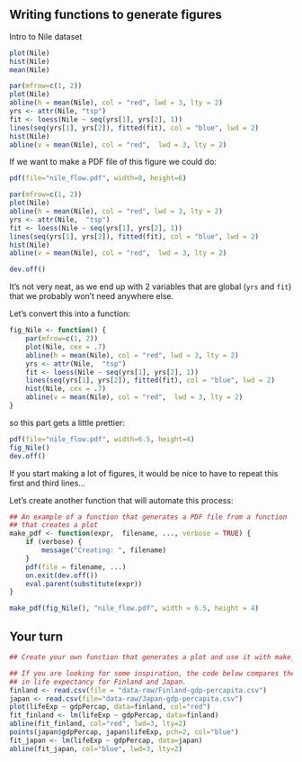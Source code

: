 ## Writing functions to generate figures

Intro to Nile dataset

```r
plot(Nile)
hist(Nile)
mean(Nile)
```

```r
par(mfrow=c(1, 2))
plot(Nile)
abline(h = mean(Nile), col = "red", lwd = 3, lty = 2)
yrs <- attr(Nile, "tsp")
fit <- loess(Nile ~ seq(yrs[1], yrs[2], 1))
lines(seq(yrs[1], yrs[2]), fitted(fit), col = "blue", lwd = 2)
hist(Nile)
abline(v = mean(Nile), col = "red",  lwd = 3, lty = 2)
```

If we want to make a PDF file of this figure we could do:

```r
pdf(file="nile_flow.pdf", width=8, height=6)

par(mfrow=c(1, 2))
plot(Nile)
abline(h = mean(Nile), col = "red", lwd = 3, lty = 2)
yrs <- attr(Nile,  "tsp")
fit <- loess(Nile ~ seq(yrs[1], yrs[2], 1))
lines(seq(yrs[1], yrs[2]), fitted(fit), col = "blue", lwd = 2)
hist(Nile)
abline(v = mean(Nile), col = "red",  lwd = 3, lty = 2)

dev.off()
```

It's not very neat, as we end up with 2 variables that are global (`yrs` and
`fit`) that we probably won't need anywhere else.

Let's convert this into a function:

```r
fig_Nile <- function() {
    par(mfrow=c(1, 2))
    plot(Nile, cex = .7)
    abline(h = mean(Nile), col = "red", lwd = 3, lty = 2)
    yrs <- attr(Nile,  "tsp")
    fit <- loess(Nile ~ seq(yrs[1], yrs[2], 1))
    lines(seq(yrs[1], yrs[2]), fitted(fit), col = "blue", lwd = 2)
    hist(Nile, cex = .7)
    abline(v = mean(Nile), col = "red",  lwd = 3, lty = 2)
}
```

so this part gets a little prettier:

```r
pdf(file="nile_flow.pdf", width=6.5, height=4)
fig_Nile()
dev.off()
```

If you start making a lot of figures, it would be nice to have to repeat this
first and third lines...

Let's create another function that will automate this process:

```r
## An example of a function that generates a PDF file from a function
## that creates a plot
make_pdf <- function(expr,  filename, ..., verbose = TRUE) {
    if (verbose) {
        message("Creating: ", filename)
    }
    pdf(file = filename, ...)
    on.exit(dev.off())
    eval.parent(substitute(expr))
}
```

```r
make_pdf(fig_Nile(), "nile_flow.pdf", width = 6.5, height = 4)
```

## Your turn

```r
## Create your own function that generates a plot and use it with make_pdf.

## If you are looking for some inspiration, the code below compares the change
## in life expectancy for Finland and Japan.
finland <- read.csv(file = "data-raw/Finland-gdp-percapita.csv")
japan <- read.csv(file="data-raw/Japan-gdp-percapita.csv")
plot(lifeExp ~ gdpPercap, data=finland, col="red")
fit_finland <- lm(lifeExp ~ gdpPercap, data=finland)
abline(fit_finland, col="red", lwd=3, lty=2)
points(japan$gdpPercap, japan$lifeExp, pch=2, col="blue")
fit_japan <- lm(lifeExp ~ gdpPercap, data=japan)
abline(fit_japan, col="blue", lwd=3, lty=2)

```
